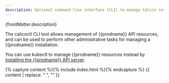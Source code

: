 ```yaml
---
description: Optional command line interface (CLI) to manage Calico resources.
---
```


<p>{frontMatter.description}</p>

The calicoctl CLI tool allows management of {{prodname}} API resources, and can be used to perform other administrative tasks for
managing a {{prodname}} installation.

You can use kubectl to manage {{prodname}} resources instead by [installing the {{prodname}} API server](../../maintenance/install-apiserver.mdx).

{% capture content %}{% include index.html %}{% endcapture %}
{{ content | replace: "    ", "" }}
